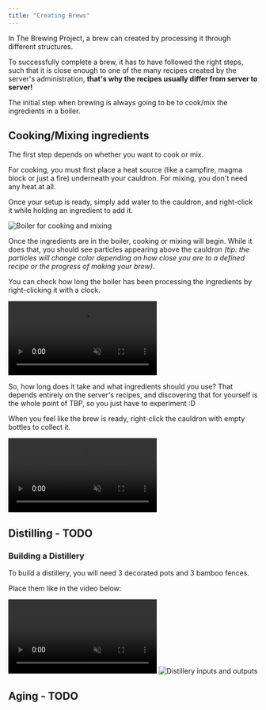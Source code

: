 ```yaml
---
title: "Creating Brews"
---
```





In The Brewing Project, a brew can created by processing it through different structures.

To successfully complete a brew, it has to have followed the right steps, such that it is close enough to one of the many recipes created by the server's administration, **that's why the recipes usually differ from server to server!**

The initial step when brewing is always going to be to cook/mix the ingredients in a boiler.

## Cooking/Mixing ingredients

The first step depends on whether you want to cook or mix.

For cooking, you must first place a heat source (like a campfire, magma block or just a fire) underneath your cauldron. For mixing, you don't need any heat at all.

Once your setup is ready, simply add water to the cauldron, and right-click it while holding an ingredient to add it.

<Image src={boilerCookingAndMixingImage} alt="Boiler for cooking and mixing" />

Once the ingredients are in the boiler, cooking or mixing will begin. While it does that, you should see particles appearing above the cauldron *(tip: the particles will change color depending on how close you are to a defined recipe or the progress of making your brew)*.

You can check how long the boiler has been processing the ingredients by right-clicking it with a clock.

<video muted controls>
    <source src={cookingMixingIngredientsVideo} type="video/mp4" />
</video>

So, how long does it take and what ingredients should you use? That depends entirely on the server's recipes, and discovering that for yourself is the whole point of TBP, so you just have to experiment :D

When you feel like the brew is ready, right-click the cauldron with empty bottles to collect it.

<video muted controls>
    <source src={extractBrewsVideo} type="video/mp4" />
</video>

## Distilling - TODO

### Building a Distillery

To build a distillery, you will need 3 decorated pots and 3 bamboo fences.

Place them like in the video below:

<video muted controls>
    <source src={buildingADistilleryVideo} type="video/mp4" />
</video>

<Image src={distilleryInputsAndOutputsImage} alt="Distillery inputs and outputs" />

## Aging - TODO
